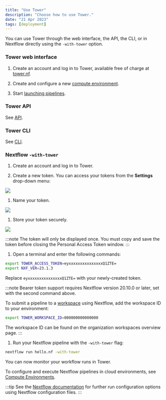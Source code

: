 ```yaml
---
title: "Use Tower"
description: "Choose how to use Tower."
date: "21 Apr 2023"
tags: [deployment]
---
```


You can use Tower through the web interface, the API, the CLI, or in Nextflow directly using the `-with-tower` option.

### Tower web interface

1.  Create an account and log in to Tower, available free of charge at [tower.nf](https://cloud.tower.nf).

1.  Create and configure a new [compute environment](../compute-envs/overview.mdx).

1.  Start [launching pipelines](../launch/launchpad.mdx).

### Tower API

See [API](../api/overview.mdx).

### Tower CLI

See [CLI](../cli.mdx).

### Nextflow `-with-tower`

1.  Create an account and log in to Tower.

1.  Create a new token. You can access your tokens from the **Settings** drop-down menu:

   ![](./_images/usage_create_token.png)

1.  Name your token.

   ![](./_images/usage_name_token.png)

1.  Store your token securely.

   ![](./_images/usage_token.png)

:::note
The token will only be displayed once. You must copy and save the token before closing the Personal Access Token window.
:::

1.  Open a terminal and enter the following commands:

   ```bash
   export TOWER_ACCESS_TOKEN=eyxxxxxxxxxxxxxxxQ1ZTE=
   export NXF_VER=23.1.3
   ```

   Replace `eyxxxxxxxxxxxxxxxQ1ZTE=` with your newly-created token.

:::note
Bearer token support requires Nextflow version 20.10.0 or later, set with the second command above.

To submit a pipeline to a [workspace](./workspace.mdx) using Nextflow, add the workspace ID to your environment:

```bash
export TOWER_WORKSPACE_ID=000000000000000
```

The workspace ID can be found on the organization workspaces overview page.
:::

1.  Run your Nextflow pipeline with the `-with-tower` flag:

   ```bash
   nextflow run hello.nf -with-tower
   ```

   You can now monitor your workflow runs in Tower.

   To configure and execute Nextflow pipelines in cloud environments, see [Compute Environments](../compute-envs/overview.mdx).

:::tip
See the [Nextflow documentation](https://www.nextflow.io/docs/latest/config.html?highlight=tower#scope-tower) for further run configuration options using Nextflow configuration files.
:::
